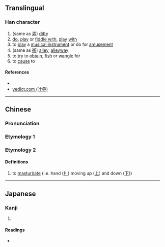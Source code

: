 {{character info/new}}
==Translingual==

===Han character===
{{Han char|rn=64|rad=手|as=06|sn=9|four=|canj=QYMY,XQYMY|ids=⿰扌𠧗}}

# (same as [[弄]]) [[ditty]]
# [[do]], [[play]] or [[fiddle with]], [[play]] [[with]]
# to [[play]] a [[musical instrument]] or do for [[amusement]]
# (same as [[衖]]) [[alley]], [[alleyway]]
# to [[try]] to [[obtain]], [[fish]] or [[wangle]] for
# to [[cause]] to

====References====
* {{Han ref|kx=0430.030|dkj=12041|dj=0779.060|hdz=31868.140|uh=630A|ud=25354}}
* [http://yedict.com/htm/63/630A.htm yedict.com (叶典)]

----

==Chinese==
{{zh-forms}}

===Pronunciation===
{{zh-pron
|m=nòng
|cat=v
}}

===Etymology 1===
{{zh-see|弄|v}}

===Etymology 2===

====Definitions====
{{zh-hanzi}}

# {{lb|zh|slang}} to [[masturbate]] (i.e. hand ([[扌]]) moving up ([[上]]) and down ([[下]]))

----

==Japanese==

===Kanji===
{{ja-kanji|grade=|rs=手06}}

# {{defn|lang=ja|sort=手06}}

====Readings====
* {{ja-readings|on=[[ろう]] (rō)|kun=[[もてあそぶ]] (moteasobu)}}
